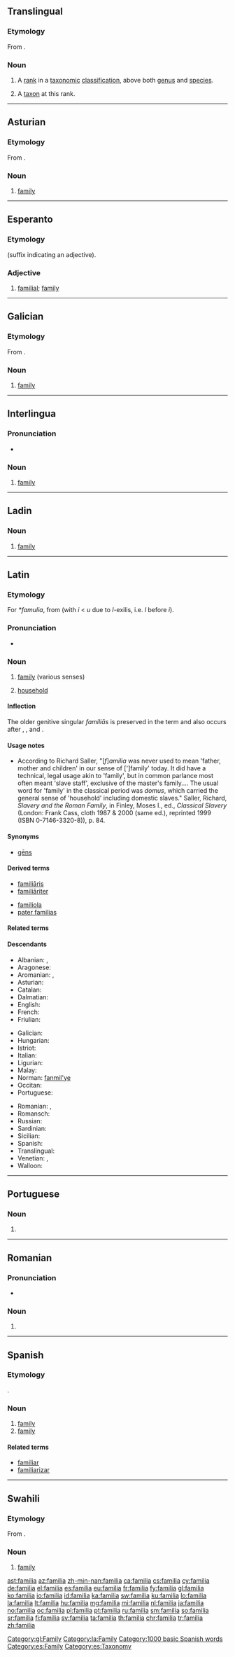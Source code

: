 {{also|família}}
==Translingual==

===Etymology===
From {{etyl|la|mul}} {{m|la|familia}}.

===Noun===
{{head|mul|noun}}

# {{label|mul|taxonomy}} A [[rank]] in a [[taxonomic]] [[classification]], above both [[genus]] and [[species]].
# {{label|mul|taxonomy}} A [[taxon]] at this rank.

----

==Asturian==
{{wikipedia|lang=ast}}

===Etymology===
From {{etyl|la|ast}} {{m|la|familia}}.

===Noun===
{{ast-noun|f|families}}

# [[family]]

----

==Esperanto==

===Etymology===
{{suffix|familio|a|lang=eo}} (suffix indicating an adjective).

===Adjective===
{{eo-head}}

# [[familial]]; [[family]] {{gloss|attributively}}

----

==Galician==

===Etymology===
From {{etyl|la|gl}} {{m|la|familia}}.

===Noun===
{{gl-noun|f}}

# [[family]]
[[Category:gl:Family]]

----

==Interlingua==

===Pronunciation===
* {{IPA|/faˈmi.lja/|lang=ia}}

===Noun===
{{ia-noun|s}}

# [[family]]

----

==Ladin==

===Noun===
{{lld-noun|f|families}}

# [[family]]

----

==Latin==

===Etymology===
{{PIE root|la|dʰeh₁}}
For ''*famulia'', from {{m|la|famulus}} (with ''i'' < ''u'' due to ''l''-exilis, i.e. ''l'' before ''i'').

===Pronunciation===
* {{a|Classical}} {{IPA|/faˈmi.li.a/|lang=la}}

===Noun===
{{la-noun|familia||familiae|f|first}}

# {{gloss-stub|la}} [[family]] (various senses)
# [[household]]

====Inflection====
{{la-decl-1st|famili}}
The older genitive singular ''familiās'' is preserved in the term {{m|la|pater familiās||}} and also occurs after {{m|la|filius||}}, {{m|la|mater||}}, and {{m|la|filia||}}.

====Usage notes====
* According to Richard Saller, "[''f'']''amilia'' was never used to mean 'father, mother and children' in our sense of [']family' today. It did have a technical, legal usage akin to 'family', but in common parlance most often meant 'slave staff', exclusive of the master's family.... The usual word for 'family' in the classical period was ''domus'', which carried the general sense of 'household' including domestic slaves." Saller, Richard, ''Slavery and the Roman Family'', in Finley, Moses I., ed., ''Classical Slavery'' (London: Frank Cass, cloth 1987 & 2000 (same ed.), reprinted 1999 (ISBN 0-7146-3320-8)), p.&nbsp;84.

====Synonyms====
* {{sense|family}} [[gens|gēns]]

====Derived terms====
{{der-top}}
* [[familiaris|familiāris]]
* [[familiariter|familiāriter]]
{{der-mid}}
* [[familiola]]
* [[pater familias]]
{{der-bottom}}

====Related terms====
{{rel3|familiārēscō|familiāricus|familiāritās|famula|famulor|famulus|lang=la}}

====Descendants====
{{top3}}
* Albanian: {{l|sq|familje}}, {{l|sq|fëmijë}}
* Aragonese: {{l|an|familha}}
* Aromanian: {{l|rup|fumealji}}, {{l|rup|fumelj}}
* Asturian: {{l|ast|familia}}
* Catalan: {{l|ca|família}}
* Dalmatian: {{l|dlm|famalja}}
* English: {{l|en|family}}
* French: {{l|fr|famille}}
* Friulian: {{l|fur|famee}}
{{mid3}}
* Galician: {{l|gl|familia}}
* Hungarian: {{l|hu|família}}
* Istriot: {{l|ist|fameîa}}
* Italian: {{l|it|famiglia}}
* Ligurian: {{l|lij|famiggia}}
* Malay: {{l|ms|famili}}
* Norman: [[fanmil'ye]]
* Occitan: {{l|oc|familha}}
* Portuguese: {{l|pt|família}}
{{mid3}}
* Romanian: {{l|ro|familie}}, {{l|ro|femeie}}
* Romansch: {{l|rm|famiglia}}
* Russian: {{l|ru|фамилия|tr=famílija}}
* Sardinian: {{l|sc|famíglia}}
* Sicilian: {{l|scn|famigghia}}
* Spanish: {{l|es|familia}}
* Translingual: {{l|mul|familia}} {{qualifier|taxonomy}}
* Venetian: {{l|vec|faméja}}, {{l|vec|famégia}}
* Walloon: {{l|wa|famile}}
{{bottom}}

[[Category:la:Family]]

----

==Portuguese==

===Noun===
{{pt-noun|f|s}}

# {{obsolete spelling of|família|lang=pt}}

----

==Romanian==

===Pronunciation===
* {{IPA|[faˈmi.li.a]|lang=ro}}

===Noun===
{{head|ro|noun form|g=f}}

# {{ro-form-noun|d|s|na|familie}}

----

==Spanish==

===Etymology===
{{bor|es|la|familia}}.

===Noun===
{{es-noun|f}}

# [[family]] {{gloss|nuclear family}}
# [[family]] {{gloss|grouping of things possessing common characteristics}}

====Related terms====
* [[familiar]]
* [[familiarizar]]

[[Category:1000 basic Spanish words]]

[[Category:es:Family]]
[[Category:es:Taxonomy]]

----

==Swahili==

===Etymology===
From {{etyl|la|sw}} {{m|la|familia}}.

===Noun===
{{sw-noun|n}}

# [[family]]

[[ast:familia]]
[[az:familia]]
[[zh-min-nan:familia]]
[[ca:familia]]
[[cs:familia]]
[[cy:familia]]
[[de:familia]]
[[el:familia]]
[[es:familia]]
[[eu:familia]]
[[fr:familia]]
[[fy:familia]]
[[gl:familia]]
[[ko:familia]]
[[io:familia]]
[[id:familia]]
[[ka:familia]]
[[sw:familia]]
[[ku:familia]]
[[lo:familia]]
[[la:familia]]
[[lt:familia]]
[[hu:familia]]
[[mg:familia]]
[[mi:familia]]
[[nl:familia]]
[[ja:familia]]
[[no:familia]]
[[oc:familia]]
[[pl:familia]]
[[pt:familia]]
[[ru:familia]]
[[sm:familia]]
[[so:familia]]
[[sr:familia]]
[[fi:familia]]
[[sv:familia]]
[[ta:familia]]
[[th:familia]]
[[chr:familia]]
[[tr:familia]]
[[zh:familia]]